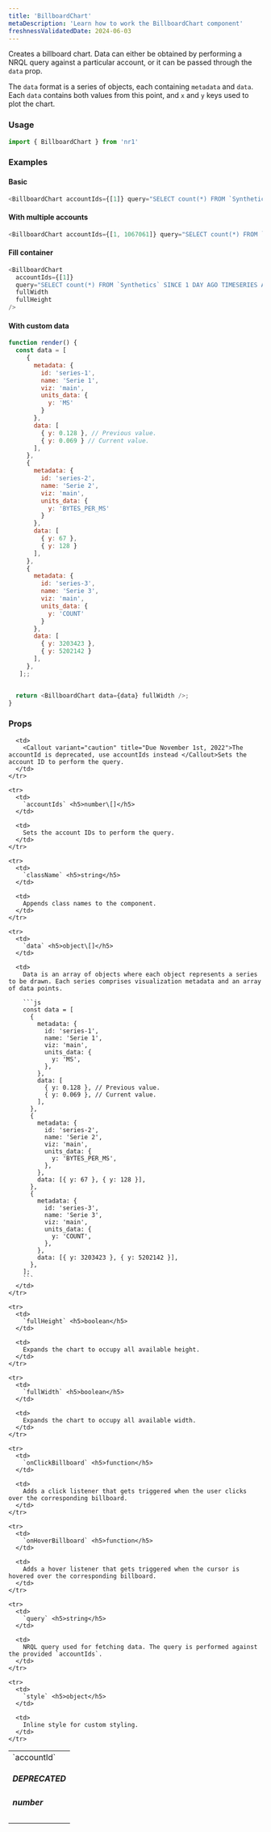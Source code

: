 ```yaml
---
title: 'BillboardChart'
metaDescription: 'Learn how to work the BillboardChart component'
freshnessValidatedDate: 2024-06-03
---
```


Creates a billboard chart. Data can either be obtained by performing a NRQL query against a particular account, or it can be passed through the `data` prop.

The `data` format is a series of objects, each containing `metadata` and `data`. Each `data` contains both values from this point, and `x` and `y` keys used to plot the chart.

### Usage

```js
import { BillboardChart } from 'nr1'
```

### Examples

#### Basic

```js
<BillboardChart accountIds={[1]} query="SELECT count(*) FROM `Synthetics` SINCE 1 DAY AGO TIMESERIES AUTO FACET jobType" />
```

#### With multiple accounts

```js
<BillboardChart accountIds={[1, 1067061]} query="SELECT count(*) FROM `Synthetics` SINCE 1 DAY AGO TIMESERIES AUTO FACET jobType" />
```

#### Fill container

```js
<BillboardChart
  accountIds={[1]}
  query="SELECT count(*) FROM `Synthetics` SINCE 1 DAY AGO TIMESERIES AUTO FACET jobType"
  fullWidth
  fullHeight
/>
```

#### With custom data

```js
function render() {
  const data = [
     {
       metadata: {
         id: 'series-1',
         name: 'Serie 1',
         viz: 'main',
         units_data: {
           y: 'MS'
         }
       },
       data: [
         { y: 0.128 }, // Previous value.
         { y: 0.069 } // Current value.
       ],
     },
     {
       metadata: {
         id: 'series-2',
         name: 'Serie 2',
         viz: 'main',
         units_data: {
           y: 'BYTES_PER_MS'
         }
       },
       data: [
         { y: 67 },
         { y: 128 }
       ],
     },
     {
       metadata: {
         id: 'series-3',
         name: 'Serie 3',
         viz: 'main',
         units_data: {
           y: 'COUNT'
         }
       },
       data: [
         { y: 3203423 },
         { y: 5202142 }
       ],
     },
   ];;


  return <BillboardChart data={data} fullWidth />;
}
```

### Props

<table>
  <tbody>
    <tr>
      <td>
        `accountId` <h5>DEPRECATED</h5> <h5>number</h5>
      </td>

      <td>
        <Callout variant="caution" title="Due November 1st, 2022">The accountId is deprecated, use accountIds instead </Callout>Sets the account ID to perform the query.
      </td>
    </tr>

    <tr>
      <td>
        `accountIds` <h5>number\[]</h5>
      </td>

      <td>
        Sets the account IDs to perform the query.
      </td>
    </tr>

    <tr>
      <td>
        `className` <h5>string</h5>
      </td>

      <td>
        Appends class names to the component.
      </td>
    </tr>

    <tr>
      <td>
        `data` <h5>object\[]</h5>
      </td>

      <td>
        Data is an array of objects where each object represents a series to be drawn. Each series comprises visualization metadata and an array of data points.

        ```js
        const data = [
          {
            metadata: {
              id: 'series-1',
              name: 'Serie 1',
              viz: 'main',
              units_data: {
                y: 'MS',
              },
            },
            data: [
              { y: 0.128 }, // Previous value.
              { y: 0.069 }, // Current value.
            ],
          },
          {
            metadata: {
              id: 'series-2',
              name: 'Serie 2',
              viz: 'main',
              units_data: {
                y: 'BYTES_PER_MS',
              },
            },
            data: [{ y: 67 }, { y: 128 }],
          },
          {
            metadata: {
              id: 'series-3',
              name: 'Serie 3',
              viz: 'main',
              units_data: {
                y: 'COUNT',
              },
            },
            data: [{ y: 3203423 }, { y: 5202142 }],
          },
        ];
        ```
      </td>
    </tr>

    <tr>
      <td>
        `fullHeight` <h5>boolean</h5>
      </td>

      <td>
        Expands the chart to occupy all available height.
      </td>
    </tr>

    <tr>
      <td>
        `fullWidth` <h5>boolean</h5>
      </td>

      <td>
        Expands the chart to occupy all available width.
      </td>
    </tr>

    <tr>
      <td>
        `onClickBillboard` <h5>function</h5>
      </td>

      <td>
        Adds a click listener that gets triggered when the user clicks over the corresponding billboard.
      </td>
    </tr>

    <tr>
      <td>
        `onHoverBillboard` <h5>function</h5>
      </td>

      <td>
        Adds a hover listener that gets triggered when the cursor is hovered over the corresponding billboard.
      </td>
    </tr>

    <tr>
      <td>
        `query` <h5>string</h5>
      </td>

      <td>
        NRQL query used for fetching data. The query is performed against the provided `accountIds`.
      </td>
    </tr>

    <tr>
      <td>
        `style` <h5>object</h5>
      </td>

      <td>
        Inline style for custom styling.
      </td>
    </tr>
  </tbody>
</table>
